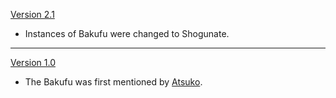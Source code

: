 {{Change History/Header}}
[[Version 2.1]]
* Instances of Bakufu were changed to Shogunate.
----
[[Version 1.0]]
* The Bakufu was first mentioned by [[Atsuko]].